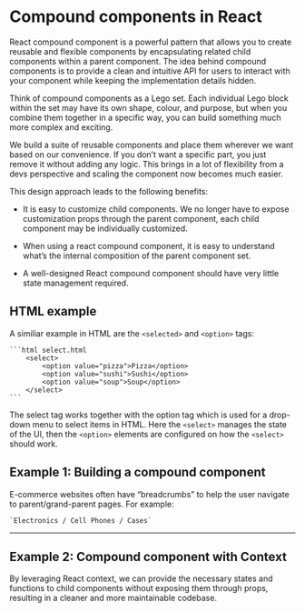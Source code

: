 
# Compound components in React

React compound component is a powerful pattern that allows you to create reusable and flexible components by encapsulating related child components within a parent component. The idea behind compound components is to provide a clean and intuitive API for users to interact with your component while keeping the implementation details hidden.

Think of compound components as a Lego set. Each individual Lego block within the set may have its own shape, colour, and purpose, but when you combine them together in a specific way, you can build something much more complex and exciting.

We build a suite of reusable components and place them wherever we want based on our convenience. If you don’t want a specific part, you just remove it without adding any logic. This brings in a lot of flexibility from a devs perspective and scaling the component now becomes much easier.

This design approach leads to the following benefits:

- It is easy to customize child components. We no longer have to expose customization props through the parent component, each child component may be individually customized.

- When using a react compound component, it is easy to understand what’s the internal composition of the parent component set.

- A well-designed React compound component should have very little state management required.

## HTML example

A similiar example in HTML are the `<selected>` and `<option>` tags:

    ```html select.html
        <select>
            <option value="pizza">Pizza</option>
            <option value="sushi">Sushi</option>
            <option value="soup">Soup</option>
        </select>
    ```

The select tag works together with the option tag which is used for a drop-down menu to select items in HTML. Here the `<select>` manages the state of the UI, then the `<option>` elements are configured on how the `<select>` should work.

## Example 1: Building a compound component

E-commerce websites often have “breadcrumbs” to help the user navigate to parent/grand-parent pages. For example:

    `Electronics / Cell Phones / Cases`

---

<BreadcrumbDoc />

## Example 2: Compound component with Context

By leveraging React context, we can provide the necessary states and functions to child components without exposing them through props, resulting in a cleaner and more maintainable codebase.

<TabsDoc />
